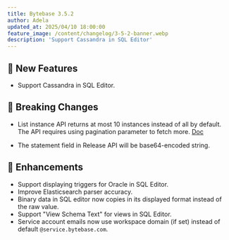 ```yaml
---
title: Bytebase 3.5.2
author: Adela
updated_at: 2025/04/10 18:00:00
feature_image: /content/changelog/3-5-2-banner.webp
description: 'Support Cassandra in SQL Editor'
---
```


## 🚀 New Features

- Support Cassandra in SQL Editor.

## 🔔 Breaking Changes

- List instance API returns at most 10 instances instead of all by default. The API requires using pagination parameter to fetch more. [Doc](https://api.bytebase.com/#tag/instanceservice/GET/v1/instances)

- The statement field in Release API will be base64-encoded string. 

## 🎄 Enhancements

- Support displaying triggers for Oracle in SQL Editor.
- Improve Elasticsearch parser accuracy.
- Binary data in SQL editor now copies in its displayed format instead of the raw value.
- Support "View Schema Text" for views in SQL Editor.
- Service account emails now use workspace domain (if set) instead of default `@service.bytebase.com`.

<IncludeBlock url="/docs/get-started/install/install-upgrade"></IncludeBlock>
